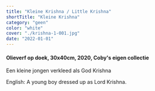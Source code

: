 ```yaml
---
title: "Kleine Krishna / Little Krishna"
shortTitle: "Kleine Krishna"
category: "geen"
color: "white"
cover: "./krishna-1-001.jpg"
date: "2022-01-01"
---
```

    
#### Olieverf op doek, 30x40cm, 2020, Coby's eigen collectie
Een kleine jongen verkleed als God Krishna
    

English: A young boy dressed up as Lord Krishna.